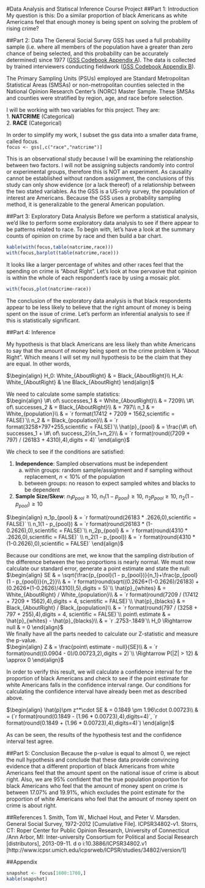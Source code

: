 #Data Analysis and Statiscal Inference Course Project
##Part 1: Introduction
My question is this: Do a similar proportion of black Americans as white Americans feel that enough money is being spent on solving the problem of rising crime?

##Part 2: Data
The General Social Survey GSS has used a full probability sample (i.e. where all members of the population have a greater than zero chance of being selected, and this probability can be accurately determined) since 1977 ([GSS Codebook Appendix A](http://publicdata.norc.org:41000/gss/documents//BOOK/GSS_Codebook_AppendixA.pdf)).   The data is collected by trained interviewers conducting fieldwork ([GSS Codebook Appendix B](http://publicdata.norc.org/GSS/DOCUMENTS/BOOK/GSS_Codebook_AppendixB.pdf)).  

The Primary Sampling Units (PSUs) employed are Standard Metropolitan Statistical Areas (SMSAs) or non-metropolitan counties selected in the National Opinion Research Center's (NORC) Master Sample. These SMSAs and counties were stratified by region, age, and race before selection.  

I will be working with two variables for this project.   They are:  
1. **NATCRIME** (Categorical)  
2. **RACE** (Categorical)  

In order to simplify my work, I subset the gss data into a smaller data frame, called focus.  
```focus <- gss[,c("race","natcrime")]```  

This is an observational study because I will be examining the relationship between two factors.   I will not be assigning subjects randomly into control or experimental groups, therefore this is NOT an experiment.  As causality cannot be established without random assignment, the conclusions of this study can only show evidence (or a lack thereof) of a relationship between the two stated variables.  As the GSS is a US-only survey, the population of interest are Americans.   Because the GSS uses a probability sampling method, it is generalizable to the general American population.

##Part 3: Exploratory Data Analysis
Before we perform a statistical analysis, we'd like to perform some exploratory data analysis to see if there appear to be patterns related to race.   To begin with, let's have a look at the summary counts of opinion on crime by race and then build a bar chart.
```r
kable(with(focus,table(natcrime,race)))
with(focus,barplot(table(natcrime,race)))
```

It looks like a larger percentage of whites and other races feel that the spending on crime is "About Right".   Let's look at how pervasive that opinion is within the whole of each respondent's race by using a mosaic plot.
```r
with(focus,plot(natcrime~race))
```

The conclusion of the exploratory data analysis is that black respondents appear to be less likely to believe that the right amount of money is being spent on the issue of crime.   Let's perform an inferential analysis to see if this is statistically significant.

##Part 4: Inference

My hypothesis is that black Americans are less likely than white Americans to say that the amount of money being spent on the crime problem is "About Right".   Which means I will set my null hypothesis to be the claim that they are equal.   In other words, 

$\begin{align}
H_0: White_{AboutRight} & = Black_{AboutRight}\\
H_A: White_{AboutRight} & \ne Black_{AboutRight}
\end{align}$

We need to calculate some sample statistics:  
$\begin{align}
\#\ of\ successes_1 & = White_{AboutRight}\\
& = 7209\\
\#\ of\ successes_2 & = Black_{AboutRight}\\
& = 797\\
n_1 & = White_{population}\\
& = `r format(17412 + 7209 + 1562,scientific = FALSE)`\\
n_2 & = Black_{population}\\
& = `r format(3258+797+255,scientific = FALSE)`\\
\hat{p}_{pool} & = \frac{\#\ of\ successes_1 + \#\ of\ success_2}{n_1+n_2}\\
& = `r format(round((7209 + 797) / (26183 + 4310),4),digits = 4)`
\end{align}$


We check to see if the conditions are satisfied:

1. **Independence**: Sampled observations must be independent 
    a. within groups: random sample/assignment and if sampling without replacement, $n < 10\%$ of the population  
    b. between groups: no reason to expect sampled whites and blacks to be dependent  
2. **Sample Size/Skew**: $n_1p_{pool} \ge 10$, $n_1(1 - p_{pool}) \ge 10$, $n_2p_{pool} \ge 10$, $n_2(1 - p_{pool}) \ge 10$

$\begin{align}
n_1p_{pool} & = `r format(round(26183 * .2626,0),scientific = FALSE)` \\
n_1(1 - p_{pool}) & = `r format(round(26183 * (1-0.2626),0),scientific = FALSE)`\\
n_2p_{pool} & = `r format(round(4310 * .2626,0),scientific = FALSE)` \\
n_2(1 - p_{pool}) & = `r format(round(4310 * (1-0.2626),0),scientific = FALSE)`
\end{align}$

Because our conditions are met, we know that the sampling distribution of the difference between the two proportions is nearly normal.   We must now calculate our standard error, generate a point estimate and state the null:  
$\begin{align}
SE & = \sqrt{\frac{p_{pool}(1 - p_{pool})}{n_1}+\frac{p_{pool}(1 - p_{pool})}{n_2}}\\
& = `r format(round(sqrt((0.2626*(1-0.2626)/26183) + (0.2626*(1-0.2626)/4310)),5),digits = 5)`\\
\hat{p}_{whites} & = White_{AboutRight} / White_{population}\\
& = `r format(round(7209 / (17412 + 7209 + 1562),4),digits = 4, scientific = FALSE)`\\
\hat{p}_{blacks} & = Black_{AboutRight} / Black_{population}\\
& = `r format(round(797 / (3258 + 797 + 255),4),digits = 4, scientific = FALSE)`\\
point\ estimate & = \hat{p}_{whites} - \hat{p}_{blacks}\\
& = `r .2753-.1849`\\
H_0 \Rightarrow null & = 0
\end{align}$  
We finally have all the parts needed to calculate our Z-statistic and measure the p-value.  
$\begin{align}
Z & = \frac{point\ estimate - null}{SE}\\
& = `r format(round((0.0904 - 0)/0.00723,2),digits = 2)`\\
\Rightarrow P(|Z| > 12) & \approx 0
\end{align}$  

In order to verify this result, we will calculate a confidence interval for the proportion of black Americans and check to see if the point estimate for white Americans falls in the confidence interval range.   Our conditions for calculating the confidence interval have already been met as described above.  

$\begin{align}
\hat{p}\pm z^*\cdot SE & = 0.1849 \pm 1.96\cdot 0.00723\\
& = (`r format(round(0.1849 - (1.96 * 0.00723),4),digits=4)`, `r format(round(0.1849 + (1.96 * 0.00723),4),digits=4)`)
\end{align}$  

As can be seen, the results of the hypothesis test and the confidence interval test agree.

##Part 5: Conclusion
Because the p-value is equal to almost 0, we reject the null hypothesis and conclude that these data provide convincing evidence that a different proportion of black Americans from white Americans feel that the amount spent on the national issue of crime is about right.   Also, we are 95% confident that the true population proportion for black Americans who feel that the amount of money spent on crime is between 17.07% and 19.91%, which excludes the point estimate for the proportion of white Americans who feel that the amount of money spent on crime is about right.

##References
1. Smith, Tom W., Michael Hout, and Peter V. Marsden. General Social Survey, 1972-2012 [Cumulative File]. ICPSR34802-v1. Storrs, CT: Roper Center for Public Opinion Research, University of Connecticut /Ann Arbor, MI: Inter-university Consortium for Political and Social Research [distributors], 2013-09-11. d o i:10.3886/ICPSR34802.v1 [http://www.icpsr.umich.edu/icpsrweb/ICPSR/studies/34802/version/1]

##Appendix
```r
snapshot <- focus[1600:1700,]
kable(snapshot)
```